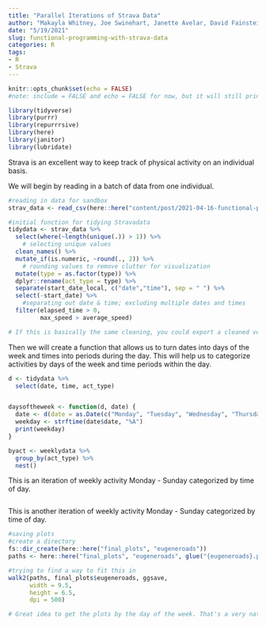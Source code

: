 ```yaml
---
title: "Parallel Iterations of Strava Data"
author: "Makayla Whitney, Joe Swinehart, Janette Avelar, David Fainstein"
date: "5/19/2021"
slug: functional-programming-with-strava-data
categories: R
tags:
- R
- Strava
---
```



```r
knitr::opts_chunk$set(echo = FALSE)
#note: include = FALSE and echo = FALSE for now, but it will still print messages and can be coerced to show full chunks of code if we desire

library(tidyverse)
library(purrr)
library(repurrrsive)
library(here)
library(janitor)
library(lubridate)

```

Strava is an excellent way to keep track of physical activity on an individual basis. 

We will begin by reading in a batch of data from one individual.

```r
#reading in data for sandbox
strav_data <- read_csv(here::here("content/post/2021-04-16-functional-programming-with-strava-data/data", "strav_csv.csv"))

#initial function for tidying Stravadata
tidydata <- strav_data %>% 
  select(where(~length(unique(.)) > 1)) %>%
    # selecting unique values
  clean_names() %>% 
  mutate_if(is.numeric, ~round(., 2)) %>% 
    # rounding values to remove clutter for visualization
  mutate(type = as.factor(type)) %>%  
  dplyr::rename(act_type = type) %>% 
  separate(start_date_local, c("date","time"), sep = " ") %>% 
  select(-start_date) %>% 
    #separating out date & time; excluding multiple dates and times
  filter(elapsed_time > 0,
         max_speed > average_speed)

# If this is basically the same cleaning, you could export a cleaned version of your data file and put it in the data folder, then you can just pull from that in your other scripts?
```

Then we will create a function that allows us to turn dates into days of the week and times into periods during the day. This will help us to categorize activities by days of the week and time periods within the day.

```r

d <- tidydata %>%
  select(date, time, act_type)


daysoftheweek <- function(d, date) {
  date <- d(date = as.Date(c("Monday", "Tuesday", "Wednesday", "Thursday", "Friday", "Saturday", "Sunday"))) # I think r is confused here because date is being used as a function, not a dataset in this code
  weekday <- strftime(date$date, "%A")
  print(weekday)
}

byact <- weeklydata %>%
  group_by(act_type) %>%
  nest()


```

This is an iteration of weekly activity Monday - Sunday categorized by time of day. 

```r

````

This is another iteration of weekly activity Monday - Sunday categorized by time of day.

```r

#saving plots
#create a directory
fs::dir_create(here::here("final_plots", "eugeneroads"))
paths <- here::here("final_plots", "eugeneroads", glue("{eugeneroads}.png"))

#trying to find a way to fit this in
walk2(paths, final_plots$eugeneroads, ggsave,
      width = 9.5, 
      height = 6.5,
      dpi = 500)

# Great idea to get the plots by the day of the week. That's a very natural way to want to see your data
````

